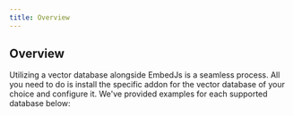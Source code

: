 ---
title: Overview
---

## Overview

Utilizing a vector database alongside EmbedJs is a seamless process.
All you need to do is install the specific addon for the vector database of your choice and configure it.
We've provided examples for each supported database below:

<CardGroup cols={4}>
  <Card title="MongoDB" href="/components/vector-databases/mongodb" />
  <Card title="HNSWLib" href="/components/vector-databases/hnswlib" />
  <Card title="LibSQL" href="/components/vector-databases/libsql" />
  <Card title="LanceDB" href="/components/vector-databases/lancedb" />
  <Card title="AstraDB" href="/components/vector-databases/astradb" />
  <Card title="Pinecone" href="/components/vector-databases/pinecone" />
  <Card title="QDrant" href="/components/vector-databases/qdrant" />
  <Card title="Weaviate" href="/components/vector-databases/weaviate" />
</CardGroup>

<Snippet file="missing-vector-db-tip.mdx" />
